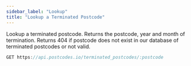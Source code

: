 ```yaml
---
sidebar_label: "Lookup"
title: "Lookup a Terminated Postcode"
---
```


Lookup a terminated postcode. Returns the postcode, year and month of termination. Returns 404 if postcode does not exist in our database of terminated postcodes or not valid.

```javascript
GET https://api.postcodes.io/terminated_postcodes/:postcode
```
